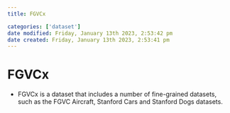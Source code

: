 ```yaml
---
title: FGVCx

categories: ['dataset']
date modified: Friday, January 13th 2023, 2:53:42 pm
date created: Friday, January 13th 2023, 2:53:41 pm
---
```


# FGVCx


- FGVCx is a dataset that includes a number of fine-grained datasets, such as the FGVC Aircraft, Stanford Cars and Stanford Dogs datasets.



